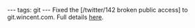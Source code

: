 ---
tags: git
---
Fixed the [/twitter/142 broken public access] to git.wincent.com. Full details [[fatal: protocol error: bad line length character|here]].

